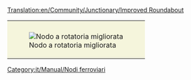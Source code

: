 [[Translation:en/Community/Junctionary/Improved Roundabout]]

{{it/Community/Junctionary/Nodi ferroviari}}
{{it/Community/Junctionary/Requisiti nodo|Economico|2|0|0|0.5|0||0|0|1|1|||I treni guasti bloccano da due linee a tutto il nodo.|
* Può gestire fino a 4 treni alla volta.
* Area: 9x9
}}

{|style="border: 0px; margin: 5px auto 25px auto;"
|style="padding: 10px 10px 5px; 10px; background-color: #F5F5DC;"|[[File:en/Community/Junctionary/Improved.Roundabout.png|center|frame|Nodo a rotatoria migliorata]]
|}

[[Category:it/Manual/Nodi ferroviari]]